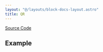 ```yaml
---
layout: "@/layouts/block-docs-layout.astro"
title: QR
---
```



<PythonDocsDisplay docstring={docstring} />

[Source Code](https://github.com/flojoy-ai/blocks/blob/main/blocks/NUMPY/LINALG/QR/QR.py)

## Example

